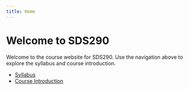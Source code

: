 ```yaml
---
title: Home
---
```


# Welcome to SDS290

Welcome to the course website for SDS290. Use the navigation above to explore the syllabus and course introduction.

- [Syllabus](syllabus.qmd)
- [Course Introduction](introduction.qmd)
